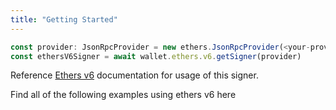 ```yaml
---
title: "Getting Started"
---
```


```typescript ts
const provider: JsonRpcProvider = new ethers.JsonRpcProvider(<your-provider-url>)
const ethersV6Signer = await wallet.ethers.v6.getSigner(provider)
```

Reference [Ethers v6](https://docs.ethers.org/v6/) documentation for usage of this signer.

<Card title="Ethers v6 Repo" icon="github" iconType="duotone" href="https://github.com/stardust-gg/ts-custodial-sdk/tree/main/examples/ethers/v6">
  Find all of the following examples using ethers v6 here
</Card>